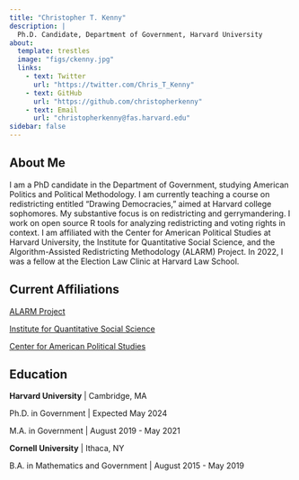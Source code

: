```yaml
---
title: "Christopher T. Kenny"
description: |
  Ph.D. Candidate, Department of Government, Harvard University
about:
  template: trestles
  image: "figs/ckenny.jpg"
  links:
    - text: Twitter
      url: "https://twitter.com/Chris_T_Kenny"
    - text: GitHub
      url: "https://github.com/christopherkenny"
    - text: Email
      url: "christopherkenny@fas.harvard.edu"
sidebar: false
---
```

::::{.column-page}
## About Me

I am a PhD candidate in the Department of Government, studying American Politics and Political Methodology. I am currently teaching a course on redistricting entitled "Drawing Democracies," aimed at Harvard college sophomores. My substantive focus is on redistricting and gerrymandering. I work on open source R tools for analyzing redistricting and voting rights in context. I am affiliated with the Center for American Political Studies at Harvard University, the Institute for Quantitative Social Science, and the Algorithm-Assisted Redistricting Methodology (ALARM) Project. In 2022, I was a fellow at the Election Law Clinic at Harvard Law School.

## Current Affiliations

[ALARM Project](https://alarm-redist.github.io/)

[Institute for Quantitative Social Science](https://www.iq.harvard.edu/)

[Center for American Political Studies](https://caps.gov.harvard.edu/)


## Education

**Harvard University** | Cambridge, MA

Ph.D. in Government | Expected May 2024 

M.A. in Government | August 2019 - May 2021

**Cornell University** | Ithaca, NY

B.A. in Mathematics and Government | August 2015 - May 2019
::::
